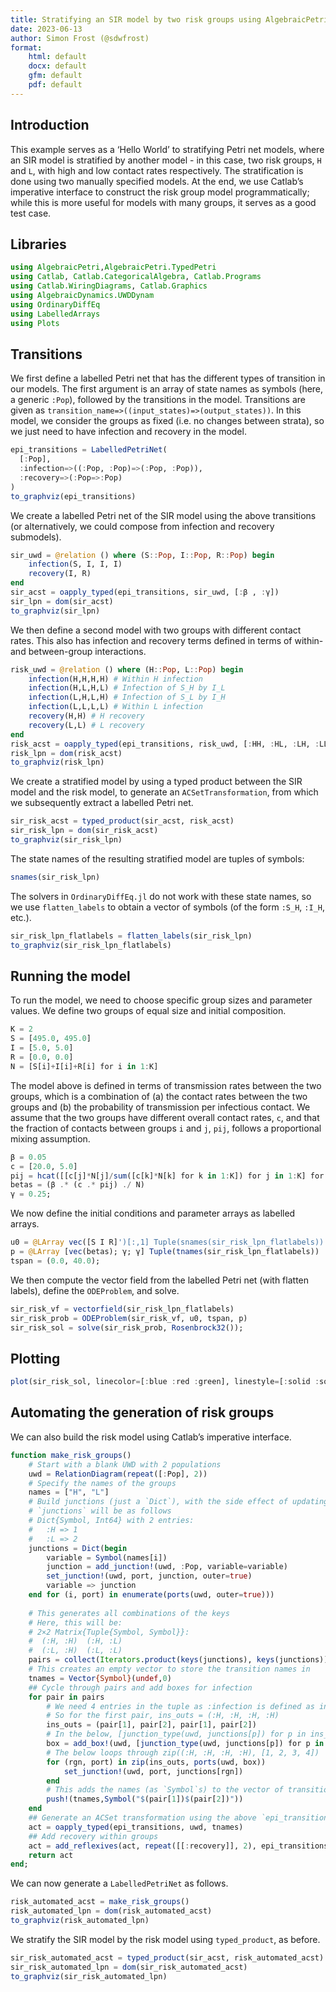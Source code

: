 ```yaml
---
title: Stratifying an SIR model by two risk groups using AlgebraicPetri.jl
date: 2023-06-13
author: Simon Frost (@sdwfrost)
format:
    html: default
    docx: default
    gfm: default
    pdf: default
---
```


## Introduction

This example serves as a 'Hello World' to stratifying Petri net models, where an SIR model is stratified by another model - in this case, two risk groups, `H` and `L`, with high and low contact rates respectively. The stratification is done using two manually specified models. At the end, we use Catlab's imperative interface to construct the risk group model programmatically; while this is more useful for models with many groups, it serves as a good test case.

## Libraries

```julia
using AlgebraicPetri,AlgebraicPetri.TypedPetri
using Catlab, Catlab.CategoricalAlgebra, Catlab.Programs
using Catlab.WiringDiagrams, Catlab.Graphics
using AlgebraicDynamics.UWDDynam
using OrdinaryDiffEq
using LabelledArrays
using Plots
```

## Transitions

We first define a labelled Petri net that has the different types of transition in our models. The first argument is an array of state names as symbols (here, a generic `:Pop`), followed by the transitions in the model. Transitions are given as `transition_name=>((input_states)=>(output_states))`. In this model, we consider the groups as fixed (i.e. no changes between strata), so we just need to have infection and recovery in the model.

```julia
epi_transitions = LabelledPetriNet(
  [:Pop],
  :infection=>((:Pop, :Pop)=>(:Pop, :Pop)),
  :recovery=>(:Pop=>:Pop)
)
to_graphviz(epi_transitions)
```

We create a labelled Petri net of the SIR model using the above transitions (or alternatively, we could compose from infection and recovery submodels).

```julia
sir_uwd = @relation () where (S::Pop, I::Pop, R::Pop) begin
    infection(S, I, I, I)
    recovery(I, R)
end
sir_acst = oapply_typed(epi_transitions, sir_uwd, [:β , :γ])
sir_lpn = dom(sir_acst)
to_graphviz(sir_lpn)
```

We then define a second model with two groups with different contact rates. This also has infection and recovery terms defined in terms of within- and between-group interactions.

```julia
risk_uwd = @relation () where (H::Pop, L::Pop) begin
    infection(H,H,H,H) # Within H infection
    infection(H,L,H,L) # Infection of S_H by I_L
    infection(L,H,L,H) # Infection of S_L by I_H
    infection(L,L,L,L) # Within L infection
    recovery(H,H) # H recovery
    recovery(L,L) # L recovery
end
risk_acst = oapply_typed(epi_transitions, risk_uwd, [:HH, :HL, :LH, :LL, :H, :L])
risk_lpn = dom(risk_acst)
to_graphviz(risk_lpn)
```

We create a stratified model by using a typed product between the SIR model and the risk model, to generate an `ACSetTransformation`, from which we subsequently extract a labelled Petri net.

```julia
sir_risk_acst = typed_product(sir_acst, risk_acst)
sir_risk_lpn = dom(sir_risk_acst)
to_graphviz(sir_risk_lpn)
```

The state names of the resulting stratified model are tuples of symbols:

```julia
snames(sir_risk_lpn)
```

The solvers in `OrdinaryDiffEq.jl` do not work with these state names, so we use `flatten_labels` to obtain a vector of symbols (of the form `:S_H`, `:I_H`, etc.).

```julia
sir_risk_lpn_flatlabels = flatten_labels(sir_risk_lpn)
to_graphviz(sir_risk_lpn_flatlabels)
```

## Running the model

To run the model, we need to choose specific group sizes and parameter values. We define two groups of equal size and initial composition.

```julia
K = 2
S = [495.0, 495.0]
I = [5.0, 5.0]
R = [0.0, 0.0]
N = [S[i]+I[i]+R[i] for i in 1:K]
```

The model above is defined in terms of transmission rates between the two groups, which is a combination of (a) the contact rates between the two groups and (b) the probability of transmission per infectious contact. We assume that the two groups have different overall contact rates, `c`, and that the fraction of contacts between groups `i` and `j`, `pij`, follows a proportional mixing assumption.

```julia
β = 0.05
c = [20.0, 5.0]
pij = hcat([[c[j]*N[j]/sum([c[k]*N[k] for k in 1:K]) for j in 1:K] for i in 1:K]...)'
betas = (β .* (c .* pij) ./ N)
γ = 0.25;
```

We now define the initial conditions and parameter arrays as labelled arrays.

```julia
u0 = @LArray vec([S I R]')[:,1] Tuple(snames(sir_risk_lpn_flatlabels))
p = @LArray [vec(betas); γ; γ] Tuple(tnames(sir_risk_lpn_flatlabels))
tspan = (0.0, 40.0);
```

We then compute the vector field from the labelled Petri net (with flatten labels), define the `ODEProblem`, and solve.

```julia
sir_risk_vf = vectorfield(sir_risk_lpn_flatlabels)
sir_risk_prob = ODEProblem(sir_risk_vf, u0, tspan, p)
sir_risk_sol = solve(sir_risk_prob, Rosenbrock32());
```

## Plotting

```julia
plot(sir_risk_sol, linecolor=[:blue :red :green], linestyle=[:solid :solid :solid :dash :dash :dash])
```

## Automating the generation of risk groups

We can also build the risk model using Catlab's imperative interface.

```julia
function make_risk_groups()
    # Start with a blank UWD with 2 populations
    uwd = RelationDiagram(repeat([:Pop], 2))
    # Specify the names of the groups
    names = ["H", "L"]
    # Build junctions (just a `Dict`), with the side effect of updating the UWD
    # `junctions` will be as follows
    # Dict{Symbol, Int64} with 2 entries:
    #   :H => 1
    #   :L => 2
    junctions = Dict(begin
        variable = Symbol(names[i])
        junction = add_junction!(uwd, :Pop, variable=variable)
        set_junction!(uwd, port, junction, outer=true)
        variable => junction
    end for (i, port) in enumerate(ports(uwd, outer=true)))
    
    # This generates all combinations of the keys
    # Here, this will be:
    # 2×2 Matrix{Tuple{Symbol, Symbol}}:
    #  (:H, :H)  (:H, :L)
    #  (:L, :H)  (:L, :L)
    pairs = collect(Iterators.product(keys(junctions), keys(junctions)))
    # This creates an empty vector to store the transition names in
    tnames = Vector{Symbol}(undef,0)
    ## Cycle through pairs and add boxes for infection
    for pair in pairs
        # We need 4 entries in the tuple as :infection is defined as infection(S, I, I, I)
        # So for the first pair, ins_outs = (:H, :H, :H, :H)
        ins_outs = (pair[1], pair[2], pair[1], pair[2])
        # In the below, [junction_type(uwd, junctions[p]) for p in ins_outs] is just a vector of 4 :Pop
        box = add_box!(uwd, [junction_type(uwd, junctions[p]) for p in ins_outs], name=:infection)
        # The below loops through zip((:H, :H, :H, :H), [1, 2, 3, 4])
        for (rgn, port) in zip(ins_outs, ports(uwd, box))
            set_junction!(uwd, port, junctions[rgn])
        end
        # This adds the names (as `Symbol`s) to the vector of transition names
        push!(tnames,Symbol("$(pair[1])$(pair[2])"))
    end
    ## Generate an ACSet transformation using the above `epi_transitions`
    act = oapply_typed(epi_transitions, uwd, tnames)
    ## Add recovery within groups
    act = add_reflexives(act, repeat([[:recovery]], 2), epi_transitions)
    return act
end;
```

We can now generate a `LabelledPetriNet` as follows.

```julia
risk_automated_acst = make_risk_groups()
risk_automated_lpn = dom(risk_automated_acst)
to_graphviz(risk_automated_lpn)
```

We stratify the SIR model by the risk model using `typed_product`, as before.

```julia
sir_risk_automated_acst = typed_product(sir_acst, risk_automated_acst)
sir_risk_automated_lpn = dom(sir_risk_automated_acst)
to_graphviz(sir_risk_automated_lpn)
```